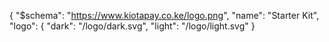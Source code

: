{
  "$schema": "https://www.kiotapay.co.ke/logo.png",
  "name": "Starter Kit",
  "logo": {
    "dark": "/logo/dark.svg",
    "light": "/logo/light.svg"
  }